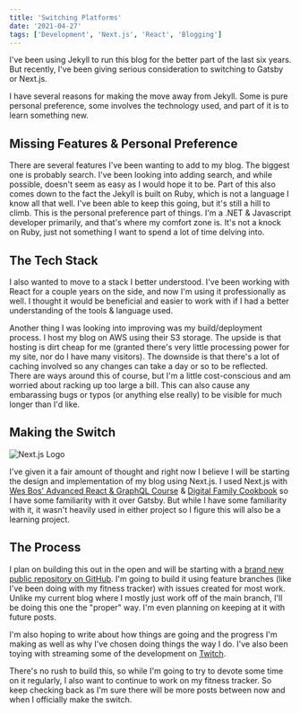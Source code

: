 ```yaml
---
title: 'Switching Platforms'
date: '2021-04-27'
tags: ['Development', 'Next.js', 'React', 'Blogging']
---
```


I've been using Jekyll to run this blog for the better part of the last six years. But recently, I've been giving serious consideration to switching to Gatsby or Next.js.

I have several reasons for making the move away from Jekyll. Some is pure personal preference, some involves the technology used, and part of it is to learn something new.

## Missing Features & Personal Preference

There are several features I've been wanting to add to my blog. The biggest one is probably search. I've been looking into adding search, and while possible, doesn't seem as easy as I would hope it to be. Part of this also comes down to the fact the Jekyll is built on Ruby, which is not a language I know all that well. I've been able to keep this going, but it's still a hill to climb. This is the personal preference part of things. I'm a .NET & Javascript developer primarily, and that's where my comfort zone is. It's not a knock on Ruby, just not something I want to spend a lot of time delving into.

## The Tech Stack

I also wanted to move to a stack I better understood. I've been working with React for a couple years on the side, and now I'm using it professionally as well. I thought it would be beneficial and easier to work with if I had a better understanding of the tools & language used.

Another thing I was looking into improving was my build/deployment process. I host my blog on AWS using their S3 storage. The upside is that hosting is dirt cheap for me (granted there's very little processing power for my site, nor do I have many visitors). The downside is that there's a lot of caching involved so any changes can take a day or so to be reflected. There are ways around this of course, but I'm a little cost-conscious and am worried about racking up too large a bill. This can also cause any embarassing bugs or typos (or anything else really) to be visible for much longer than I'd like.

## Making the Switch

![Next.js Logo](../../assets/images/posts/2021-04-27-switching-platforms/nextjs.svg)

I've given it a fair amount of thought and right now I believe I will be starting the design and implementation of my blog using Next.js. I used Next.js with [Wes Bos' Advanced React & GraphQL Course](https://advancedreact.com/) & [Digital Family Cookbook](https://github.com/kpwags/digitalfamilycookbook) so I have some familiarity with it over Gatsby. But while I have some familiarity with it, it wasn't heavily used in either project so I figure this will also be a learning project.

## The Process

I plan on building this out in the open and will be starting with a [brand new public repository on GitHub](https://github.com/kpwags/new.kpwags.com). I'm going to build it using feature branches (like I've been doing with my fitness tracker) with issues created for most work. Unlike my current blog where I mostly just work off of the main branch, I'll be doing this one the "proper" way. I'm even planning on keeping at it with future posts.

I'm also hoping to write about how things are going and the progress I'm making as well as why I've chosen doing things the way I do. I've also been toying with streaming some of the development on [Twitch](https://www.twitch.tv/kpwags).

There's no rush to build this, so while I'm going to try to devote some time on it regularly, I also want to continue to work on my fitness tracker. So keep checking back as I'm sure there will be more posts between now and when I officially make the switch.
